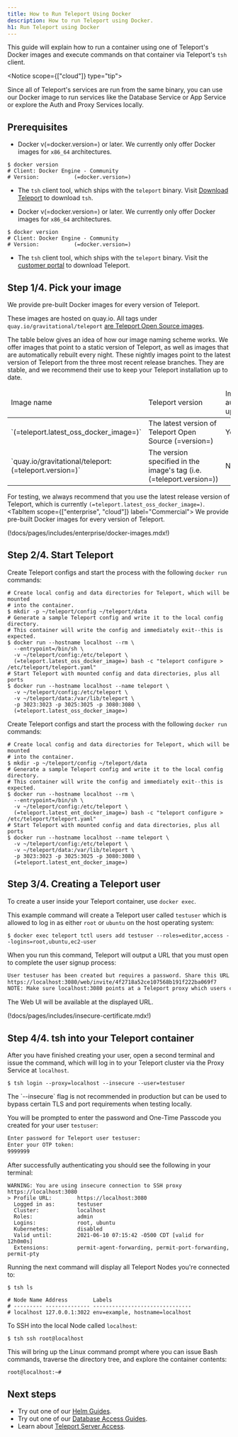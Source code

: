```yaml
---
title: How to Run Teleport Using Docker
description: How to run Teleport using Docker.
h1: Run Teleport using Docker
---
```


This guide will explain how to run a container using one of Teleport's Docker
images and execute commands on that container via Teleport's `tsh` client.

<Notice scope={["cloud"]} type="tip">

Since all of Teleport's services are run from the same binary, you can
use our Docker image to run services like the Database Service or App
Service or explore the Auth and Proxy Services locally.

</Notice>

## Prerequisites

<Tabs>
<TabItem scope={["oss"]} label="Open Source">

- Docker v(=docker.version=) or later. We currently only offer Docker images for
  `x86_64` architectures.

```code
$ docker version
# Client: Docker Engine - Community
# Version:           (=docker.version=)
```

- The `tsh` client tool, which ships with the `teleport` binary. Visit [Download Teleport](/teleport/download/) to download `tsh`.

</TabItem>
<TabItem scope={["cloud", "enterprise"]} label="Commercial">

- Docker v(=docker.version=) or later. We currently only offer Docker images for
  `x86_64` architectures.

```code
$ docker version
# Client: Docker Engine - Community
# Version:           (=docker.version=)
```

- The `tsh` client tool, which ships with the `teleport` binary. Visit the [customer portal](https://dashboard.gravitational.com/web/login) to download Teleport.

</TabItem>
</Tabs>

## Step 1/4. Pick your image

<Tabs>
<TabItem scope={["oss"]} label="Open Source">
We provide pre-built Docker images for every version of Teleport.

These images are hosted on quay.io. All tags under `quay.io/gravitational/teleport` [are Teleport Open Source images](https://quay.io/repository/gravitational/teleport?tag=latest\&tab=tags).

The table below gives an idea of how our image naming scheme works. We offer images that
point to a static version of Teleport, as well as images that are automatically rebuilt
every night. These nightly images point to the latest version of Teleport from the
three most recent release branches. They are stable, and we recommend their use to
keep your Teleport installation up to date.

<table>
 <thead>
   <tr><td>Image name</td><td>Teleport version</td><td>Image automatically updated?</td><td>Image base</td></tr>
 </thead>
 <tbody>
   <tr><td>`(=teleport.latest_oss_docker_image=)`</td><td>The latest version of Teleport Open Source (=version=)</td><td>Yes</td><td>[Ubuntu 20.04](https://hub.docker.com/\_/ubuntu)</td></tr>
   <tr><td>`quay.io/gravitational/teleport:(=teleport.version=)`</td><td>The version specified in the image's tag (i.e. (=teleport.version=))</td><td>No</td><td>[Ubuntu 20.04](https://hub.docker.com/\_/ubuntu)</td></tr> 
 </tbody>
</table>

For testing, we always recommend that you use the latest release version of Teleport, which is currently `(=teleport.latest_oss_docker_image=)`.
</TabItem>
<TabItem scope={["enterprise", "cloud"]} label="Commercial">
We provide pre-built Docker images for every version of Teleport.

(!docs/pages/includes/enterprise/docker-images.mdx!)

</TabItem>
</Tabs>

## Step 2/4. Start Teleport

<Tabs>
<TabItem scope={["oss"]} label="Open Source">

Create Teleport configs and start the process with the following `docker run` commands:

```code
# Create local config and data directories for Teleport, which will be mounted
# into the container.
$ mkdir -p ~/teleport/config ~/teleport/data
# Generate a sample Teleport config and write it to the local config directory.
# This container will write the config and immediately exit--this is expected.
$ docker run --hostname localhost --rm \
  --entrypoint=/bin/sh \
  -v ~/teleport/config:/etc/teleport \
  (=teleport.latest_oss_docker_image=) bash -c "teleport configure > /etc/teleport/teleport.yaml"
# Start Teleport with mounted config and data directories, plus all ports
$ docker run --hostname localhost --name teleport \
  -v ~/teleport/config:/etc/teleport \
  -v ~/teleport/data:/var/lib/teleport \
  -p 3023:3023 -p 3025:3025 -p 3080:3080 \
  (=teleport.latest_oss_docker_image=)
```

</TabItem>
<TabItem scope={["enterprise", "cloud"]} label="Commercial">

Create Teleport configs and start the process with the following `docker run` commands:

```code
# Create local config and data directories for Teleport, which will be mounted
# into the container.
$ mkdir -p ~/teleport/config ~/teleport/data
# Generate a sample Teleport config and write it to the local config directory.
# This container will write the config and immediately exit--this is expected.
$ docker run --hostname localhost --rm \
  --entrypoint=/bin/sh \
  -v ~/teleport/config:/etc/teleport \
  (=teleport.latest_ent_docker_image=) bash -c "teleport configure > /etc/teleport/teleport.yaml"
# Start Teleport with mounted config and data directories, plus all ports
$ docker run --hostname localhost --name teleport \
  -v ~/teleport/config:/etc/teleport \
  -v ~/teleport/data:/var/lib/teleport \
  -p 3023:3023 -p 3025:3025 -p 3080:3080 \
  (=teleport.latest_ent_docker_image=)
```

</TabItem>
</Tabs>

## Step 3/4. Creating a Teleport user

To create a user inside your Teleport container, use `docker exec`.

This example command will create a Teleport user called `testuser` which is allowed to log in as either `root` or `ubuntu` on the host operating system:

```code
$ docker exec teleport tctl users add testuser --roles=editor,access --logins=root,ubuntu,ec2-user
```

When you run this command, Teleport will output a URL that you must open to complete the user signup process:

```txt
User testuser has been created but requires a password. Share this URL with the user to complete user setup, link is valid for 1h0m0s:
https://localhost:3080/web/invite/4f2718a52ce107568b191f222ba069f7
NOTE: Make sure localhost:3080 points at a Teleport proxy which users can access.
```

The Web UI will be available at the displayed URL.

(!docs/pages/includes/insecure-certificate.mdx!)

## Step 4/4. tsh into your Teleport container

After you have finished creating your user, open a second terminal and issue the
command, which will log in to your Teleport cluster via the Proxy Service at
`localhost`.

```code
$ tsh login --proxy=localhost --insecure --user=testuser
```

<Admonition type="note" title="Note">
  The `--insecure` flag is not recommended in production but can be used to bypass certain TLS and port requirements when testing locally.
</Admonition>

You will be prompted to enter the password and One-Time Passcode you created for your user `testuser`:

```txt
Enter password for Teleport user testuser:
Enter your OTP token:
9999999
```

After successfully authenticating you should see the following in your terminal:

```
WARNING: You are using insecure connection to SSH proxy https://localhost:3080
> Profile URL:        https://localhost:3080
  Logged in as:       testuser
  Cluster:            localhost
  Roles:              admin
  Logins:             root, ubuntu
  Kubernetes:         disabled
  Valid until:        2021-06-10 07:15:42 -0500 CDT [valid for 12h0m0s]
  Extensions:         permit-agent-forwarding, permit-port-forwarding, permit-pty
```

Running the next command will display all Teleport Nodes you're connected to:

```code
$ tsh ls

# Node Name Address        Labels                          
# --------- -------------- ------------------------------- 
# localhost 127.0.0.1:3022 env=example, hostname=localhost 
```

To SSH into the local Node called `localhost`:

```code
$ tsh ssh root@localhost
```

This will bring up the Linux command prompt where you can issue Bash commands, traverse the directory tree, and explore the container contents:

```txt
root@localhost:~# 
```

## Next steps

- Try out one of our [Helm Guides](../../kubernetes-access/helm/guides.mdx).
- Try out one of our [Database Access Guides](../../database-access/guides.mdx).
- Learn about [Teleport Server Access](../../server-access/introduction.mdx).
